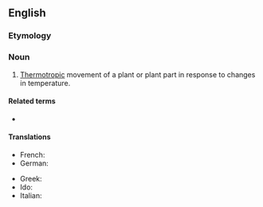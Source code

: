 ==English==
{{wikipedia}}

===Etymology===
{{confix|en|thermo|tropism}}

===Noun===
{{en-noun}}

# {{lb|en|botany}} [[thermotropic|Thermotropic]] movement of a plant or plant part in response to changes in temperature.

====Related terms====
* {{l|en|thermotropic}}

====Translations====
{{trans-top|thermotropic movement of a plant or plant part}}
* French: {{t|fr|thermotropisme}}
* German: {{t|de|Thermotropismus}}
{{trans-mid}}
* Greek: {{t+|el|θερμοτροπισμός|m}}
* Ido: {{t+|io|termotropismo}}
* Italian: {{t|it|termotropismo|m}}
{{trans-bottom}}
